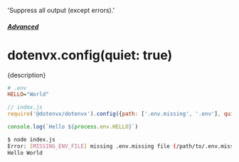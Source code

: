   'Suppress all output (except errors).'

##### [Advanced](/docs/advanced)
# dotenvx.config(quiet: true)

<p className="lead">{description}</p>

```ini
# .env
HELLO="World"
```

```js
// index.js
require('@dotenvx/dotenvx').config({path: ['.env.missing', '.env'], quiet: true})

console.log(`Hello ${process.env.HELLO}`)
```

```sh
$ node index.js
Error: [MISSING_ENV_FILE] missing .env.missing file (/path/to/.env.missing)
Hello World
```
